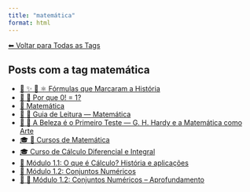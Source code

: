 ```yaml
---
title: "matemática"
format: html
---
```


[⬅ Voltar para Todas as Tags](../tags.qmd)

## Posts com a tag **matemática**

- [📘 ✨ 🧮 ⚛️ Fórmulas que Marcaram a História](/posts/matematica/equacoes-historicas.html)
- [📘 🧮 Por que 0! = 1?](/posts/matematica/fatorial-zero.html)
- [🧮 Matemática](/posts/matematica/index.html)
- [🧭 🧮 Guia de Leitura — Matemática](/posts/matematica/guia-matematica.html)
- [📘 🧮 A Beleza é o Primeiro Teste — G. H. Hardy e a Matemática como Arte](/posts/matematica/beleza-matematica.html)
- [🎓 🧮 Cursos de Matemática](/posts/cursos/matematica/index.html)
- [🎓 Curso de Cálculo Diferencial e Integral](/posts/cursos/matematica/calculo/index.html)
- [🧠 Módulo 1.1: O que é Cálculo? História e aplicações](/posts/cursos/matematica/calculo/modulo-1/1.1-introducao.html)
- [🔢 Módulo 1.2: Conjuntos Numéricos](/posts/cursos/matematica/calculo/modulo-1/1.2-conjuntos.html)
- [🧠 🔢 Módulo 1.2: Conjuntos Numéricos -- Aprofundamento](/posts/cursos/matematica/calculo/modulo-1/1.2-conjuntos-ap.html)

